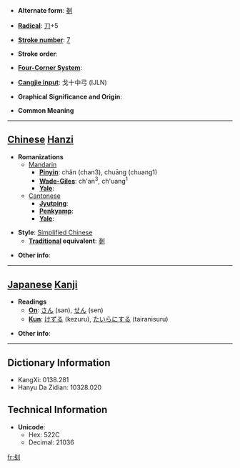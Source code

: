 * '''Alternate form''': [[剗]]

* '''[[Wiktionary:Chinese radical index| Radical]]''': [[Wiktionary:Chinese radical index 刀|刀]]+5

* '''[[Wiktionary:Chinese total strokes index|Stroke number]]''': [[Wiktionary:Chinese total strokes index 7|7]]

* '''Stroke order''': 

* '''[[Wiktionary:Chinese four corner index|Four-Corner System]]''': 

* '''[[Wiktionary:Chinese Cangjie index|Cangjie input]]''': 戈十中弓 (IJLN)

* '''Graphical Significance and Origin''': 

* '''Common Meaning'''

----

== [[Chinese]] [[Hanzi]] ==

* '''Romanizations'''
** [[Mandarin]]
*** '''[[Pinyin]]''': chǎn (chan3), chuāng (chuang1)
*** '''[[Wade-Giles]]''': ch'an<sup>3</sup>, ch'uang<sup>1</sup>
*** '''[[Yale]]''': 
**[[Cantonese]]
***'''[[Jyutping]]''':
***'''[[Penkyamp]]''': 
***'''[[Yale]]''': 

* '''Style''': [[Simplified Chinese]] 
** '''[[Traditional Chinese|Traditional]] equivalent''': [[剗]]

* '''Other info''': 

----

== [[Japanese]] [[Kanji]] ==

* '''Readings'''
** '''[[On]]''': [[さん]] (san), [[せん]] (sen)
** '''[[Kun]]''': [[けずる]] (kezuru), [[たいらにする]] (tairanisuru)

* '''Other info''':  

----

== Dictionary Information ==

* KangXi: 0138.281
* Hanyu Da Zidian: 10328.020

== Technical Information ==

* '''Unicode''':
** Hex: 522C
** Decimal: 21036

[[fr:刬]]